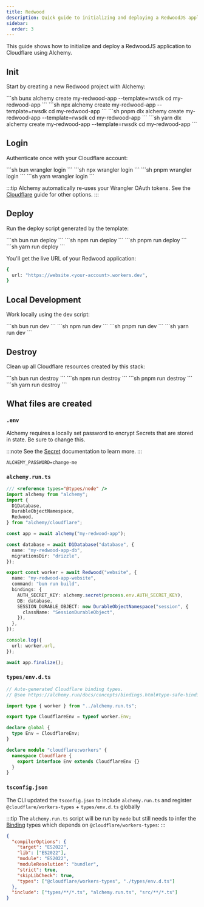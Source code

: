 ```yaml
---
title: Redwood
description: Quick guide to initializing and deploying a RedwoodJS application with D1 database to Cloudflare Workers using Alchemy.
sidebar:
  order: 3
---
```



This guide shows how to initialize and deploy a RedwoodJS application to Cloudflare using Alchemy.

## Init

Start by creating a new Redwood project with Alchemy:

<Tabs syncKey="pkgManager">
  <TabItem label="bun">
    ```sh
    bunx alchemy create my-redwood-app --template=rwsdk
    cd my-redwood-app
    ```
  </TabItem>
  <TabItem label="npm">
    ```sh
    npx alchemy create my-redwood-app --template=rwsdk
    cd my-redwood-app
    ```
  </TabItem>
  <TabItem label="pnpm">
    ```sh
    pnpm dlx alchemy create my-redwood-app --template=rwsdk
    cd my-redwood-app
    ```
  </TabItem>
  <TabItem label="yarn">
    ```sh
    yarn dlx alchemy create my-redwood-app --template=rwsdk
    cd my-redwood-app
    ```
  </TabItem>
</Tabs>

## Login

Authenticate once with your Cloudflare account:

<Tabs syncKey="pkgManager">
  <TabItem label="bun">
    ```sh
    bun wrangler login
    ```
  </TabItem>
  <TabItem label="npm">
    ```sh
    npx wrangler login
    ```
  </TabItem>
  <TabItem label="pnpm">
    ```sh
    pnpm wrangler login
    ```
  </TabItem>
  <TabItem label="yarn">
    ```sh
    yarn wrangler login
    ```
  </TabItem>
</Tabs>

:::tip
Alchemy automatically re-uses your Wrangler OAuth tokens. See the [Cloudflare](/guides/cloudflare) guide for other options.
:::

## Deploy

Run the deploy script generated by the template:

<Tabs syncKey="pkgManager">
  <TabItem label="bun">
    ```sh
    bun run deploy
    ```
  </TabItem>
  <TabItem label="npm">
    ```sh
    npm run deploy
    ```
  </TabItem>
  <TabItem label="pnpm">
    ```sh
    pnpm run deploy
    ```
  </TabItem>
  <TabItem label="yarn">
    ```sh
    yarn run deploy
    ```
  </TabItem>
</Tabs>

You'll get the live URL of your Redwood application:

```sh
{
  url: "https://website.<your-account>.workers.dev",
}
```

## Local Development

Work locally using the dev script:

<Tabs syncKey="pkgManager">
  <TabItem label="bun">
    ```sh
    bun run dev
    ```
  </TabItem>
  <TabItem label="npm">
    ```sh
    npm run dev
    ```
  </TabItem>
  <TabItem label="pnpm">
    ```sh
    pnpm run dev
    ```
  </TabItem>
  <TabItem label="yarn">
    ```sh
    yarn run dev
    ```
  </TabItem>
</Tabs>

## Destroy

Clean up all Cloudflare resources created by this stack:

<Tabs syncKey="pkgManager">
  <TabItem label="bun">
    ```sh
    bun run destroy
    ```
  </TabItem>
  <TabItem label="npm">
    ```sh
    npm run destroy
    ```
  </TabItem>
  <TabItem label="pnpm">
    ```sh
    pnpm run destroy
    ```
  </TabItem>
  <TabItem label="yarn">
    ```sh
    yarn run destroy
    ```
  </TabItem>
</Tabs>

## What files are created

### `.env`

Alchemy requires a locally set password to encrypt Secrets that are stored in state. Be sure to change this.

:::note
See the [Secret](/concepts/secret) documentation to learn more.
:::

```
ALCHEMY_PASSWORD=change-me
```

### `alchemy.run.ts`

```typescript
/// <reference types="@types/node" />
import alchemy from "alchemy";
import {
  D1Database,
  DurableObjectNamespace,
  Redwood,
} from "alchemy/cloudflare";

const app = await alchemy("my-redwood-app");

const database = await D1Database("database", {
  name: "my-redwood-app-db",
  migrationsDir: "drizzle",
});

export const worker = await Redwood("website", {
  name: "my-redwood-app-website",
  command: "bun run build",
  bindings: {
    AUTH_SECRET_KEY: alchemy.secret(process.env.AUTH_SECRET_KEY),
    DB: database,
    SESSION_DURABLE_OBJECT: new DurableObjectNamespace("session", {
      className: "SessionDurableObject",
    }),
  },
});

console.log({
  url: worker.url,
});

await app.finalize();
```

### `types/env.d.ts`

```typescript
// Auto-generated Cloudflare binding types.
// @see https://alchemy.run/docs/concepts/bindings.html#type-safe-bindings

import type { worker } from "../alchemy.run.ts";

export type CloudflareEnv = typeof worker.Env;

declare global {
  type Env = CloudflareEnv;
}

declare module "cloudflare:workers" {
  namespace Cloudflare {
    export interface Env extends CloudflareEnv {}
  }
}
```

### `tsconfig.json`

The CLI updated the `tsconfig.json` to include `alchemy.run.ts` and register `@cloudflare/workers-types` + `types/env.d.ts` globally

:::tip
The `alchemy.run.ts` script will be run by `node` but still needs to infer the [Binding](/concepts/bindings) types which depends on `@cloudflare/workers-types`:
:::

```json
{
  "compilerOptions": {
    "target": "ES2022",
    "lib": ["ES2022"],
    "module": "ES2022",
    "moduleResolution": "bundler",
    "strict": true,
    "skipLibCheck": true,
    "types": ["@cloudflare/workers-types", "./types/env.d.ts"]
  },
  "include": ["types/**/*.ts", "alchemy.run.ts", "src/**/*.ts"]
}
``` 